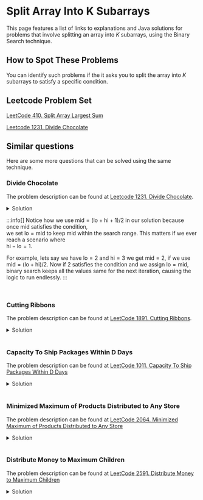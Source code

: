 


#  Split Array Into K Subarrays

This page features a list of links to explanations and Java solutions for problems that involve splitting an array into $K$ subarrays, using the Binary Search technique.


## How to Spot These Problems

You can identify such problems if the it asks you to split the array into $K$ subarrays to satisfy a specific condition.


## Leetcode Problem Set

[LeetCode 410. Split Array Largest Sum](/leetcode/split-array-largest-sum/)

[Leetcode 1231. Divide Chocolate](/leetcode/divide-chocolate/)

## Similar questions

Here are some more questions that can be solved using the same technique.

### Divide Chocolate

The problem description can be found at [Leetcode 1231. Divide Chocolate](https://leetcode.com/problems/divide-chocolate/).


<details>
  <summary>Solution</summary>

<Tabs>
  <TabItem value="Java" label="Java" default>

```java
class Solution {
    public int maximizeSweetness(int[] sweetness, int k) {
        // Initialize the lower bound `lo` and the upper bound `hi`
        int lo = Integer.MAX_VALUE;
        int hi = 0;

        // Determine the bounds for the binary search
        for (int i = 0; i < sweetness.length; i++) {
            lo = Math.min(lo, sweetness[i]);
            hi += sweetness[i];
        }

        // Increment `k` by 1 (because questions say excluding you there k members)
        k++;

        // Binary search to find the maximum sweetness value
        while (lo < hi) {
            int mid = (lo + hi + 1) / 2; // Calculate the middle value

            // Get the number of partitions
            int partitions = getPartitions(sweetness, mid); 

            // Adjust bounds based on the number of partitions
            if (partitions < k)
                hi = mid - 1;
            else
                lo = mid;
        }

        return lo; 
    }

    /**
     * Method to calculate the number of partitions achievable 
     * based on a sweetness threshold
     */
    private int getPartitions(int[] nums, int required) {
        int index = 0, sum = 0, partitions = 0;

        // Iterate through the sweetness array and count the partitions
        while (index < nums.length) {
            sum += nums[index];

            // Check if the current sum meets the required sweetness threshold
            if (sum >= required) {
                sum = 0; // Reset sum for the next partition
                partitions++; // Increment partitions count
            }

            index++; // Move to the next sweetness value
        }

        return partitions; 
    }
}
```
</TabItem>
</Tabs>
</details>

:::info[]
Notice how we use $\text{mid} = (\text{lo} + \text{hi} + 1) / 2$ in our solution because once $\text{mid}$ satisfies the condition, \
we set $\text{lo} = \text{mid}$ to keep $\text{mid}$ within the search range. This matters if we ever reach a scenario where \
$\text{hi} - \text{lo} = 1$.

For example,
lets say we have $\text{lo} = 2$ and $\text{hi} = 3$ we get $\text{mid} = 2$, if we use $\text{mid} = (\text{lo} + \text{hi}) / 2$.
Now if $2$ satisfies the condition and we assign $\text{lo} = \text{mid}$, binary search keeps all the values same for the next iteration, causing the logic to run endlessly.
:::








<br />

### Cutting Ribbons

The problem description can be found at [LeetCode 1891. Cutting Ribbons](https://leetcode.com/problems/cutting-ribbons/).


<details>
  <summary>Solution</summary>

<Tabs>
  <TabItem value="Java" label="Java" default>

```java
class Solution {
    public int maxLength(int[] ribbons, int k) {
        int lo = 0;
        int hi = Integer.MIN_VALUE;
        for(int i = 0; i < ribbons.length; i++) {
            hi = Math.max(ribbons[i], hi);
        }

        while(lo < hi) {
            int mid = (lo + hi + 1) / 2;
            int partitions = getPartitions(ribbons, mid);
            if(partitions >= k) lo = mid;
            else hi = mid - 1;
        }
        return lo;
    }

    private int getPartitions(int[] ribbons, int required) {
        int partitions = 0;
        for(int i = 0; i < ribbons.length; i++) {
            partitions += ribbons[i] / required;
        }
        return partitions;
    }
}
```
</TabItem>
</Tabs>
</details>









<br />

### Capacity To Ship Packages Within D Days

The problem description can be found at [LeetCode 1011. Capacity To Ship Packages Within D Days](https://leetcode.com/problems/capacity-to-ship-packages-within-d-days/)


<details>
  <summary>Solution</summary>

<Tabs>
  <TabItem value="Java" label="Java" default>

```java
class Solution {
    public int shipWithinDays(int[] weights, int days) {
        int lo = Integer.MIN_VALUE;
        int hi = 0;

        // Determine the bounds for the binary search
        for (int weight : weights) {
            lo = Math.max(lo, weight); d
            hi += weight; 
        }

        // Perform binary search to find the minimum capacity
        while (lo < hi) {
            int mid = lo + (hi - lo) / 2;
            // Check if more days are required
            boolean isMoreDays = daysRequired(weights, mid, days); 
            if (isMoreDays)
                lo = mid + 1; 
            else
                hi = mid; 
        }
        return lo; // Return the minimum capacity
    }

    // Helper function to check if more days are required based on the capacity
    private boolean daysRequired(int[] weights, int capacity, int days) {
        int requiredDays = 1, index = 0, sum = 0;

        // Iterate through the weights to determine the required days
        while (index < weights.length) {
            sum += weights[index]; // Accumulate the sum of weights
            if (sum > capacity) {
                sum = weights[index]; // Reset the sum for a new day
                requiredDays++; // Increment the required days
            }
            index++; // Move to the next weight

            if (requiredDays > days)
                return true; // If required days exceed the given limit
        }
        return false; // If required days are within the given limit
    }
}	
```
</TabItem>
</Tabs>
</details>










<br />

### Minimized Maximum of Products Distributed to Any Store

The problem description can be found at [LeetCode 2064. Minimized Maximum of Products Distributed to Any Store](https://leetcode.com/problems/minimized-maximum-of-products-distributed-to-any-store)

<details>
  <summary>Solution</summary>

<Tabs>
  <TabItem value="Java" label="Java" default>

```java
class Solution {
    public int minimizedMaximum(int n, int[] quantities) {
        int lo = 1;
        int hi = Integer.MIN_VALUE;
        for(int i = 0; i < quantities.length; i++) {
            hi = Math.max(hi, quantities[i]);
        }

        while(lo < hi) {
            int mid = (lo + hi) / 2;
            int partitions = getPartitions(quantities, mid);
            if(partitions > n) lo = mid + 1;
            else hi = mid;
        }
        return lo;
    }

    private int getPartitions(int[] quantities, int required) {
        int partitions = 0;
        for(int i = 0; i < quantities.length; i++) {
            partitions += quantities[i] / required;
            if(quantities[i] % required != 0) 
                partitions++;           
        }
        return partitions;
    }
}
```
</TabItem>
</Tabs>
</details>







<br />

### Distribute Money to Maximum Children

The problem description can be found at [LeetCode 2591. Distribute Money to Maximum Children](https://leetcode.com/problems/distribute-money-to-maximum-children/)


<details>
  <summary>Solution</summary>

<Tabs>
  <TabItem value="Java" label="Java" default>

```java
class Solution {
    public int distMoney(int money, int children) {
        int lo = -1;
        int hi = children;
        while(lo < hi) {
            int mid = (lo + hi + 1) / 2;
            if(isValid(money, mid, children)) lo = mid;
            else hi = mid - 1;
        }
        return lo;
    }

    private boolean isValid(int money, int maxChlidren, int children) {
        int remainingMoney = money - 8 * maxChlidren;
        int remainingChildren = children - maxChlidren;
        if(remainingMoney == 4 && remainingChildren == 1) return false;
        else if(remainingMoney < remainingChildren) return false;
        else if(remainingMoney > 0 && remainingChildren == 0) return false;
        else return true;
    }
}
```
</TabItem>
</Tabs>
</details>






